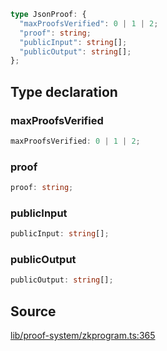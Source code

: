 ```ts
type JsonProof: {
  "maxProofsVerified": 0 | 1 | 2;
  "proof": string;
  "publicInput": string[];
  "publicOutput": string[];
};
```

## Type declaration

### maxProofsVerified

```ts
maxProofsVerified: 0 | 1 | 2;
```

### proof

```ts
proof: string;
```

### publicInput

```ts
publicInput: string[];
```

### publicOutput

```ts
publicOutput: string[];
```

## Source

[lib/proof-system/zkprogram.ts:365](https://github.com/o1-labs/o1js/blob/1ed4125b454628ef1e3e4d32dd416718a59702b8/src/lib/proof-system/zkprogram.ts#L365)
